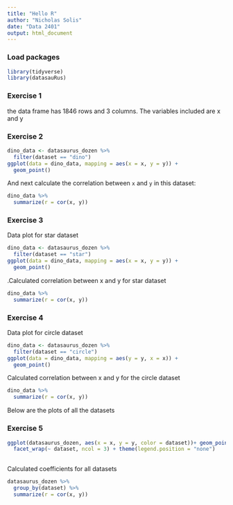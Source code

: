 ```yaml
---
title: "Hello R"
author: "Nicholas Solis"
date: "Data 2401"
output: html_document
---
```


### Load packages

```r
library(tidyverse) 
library(datasauRus)
```
### Exercise 1
the data frame has 1846 rows and 3 columns. The variables included are x and y

### Exercise 2


```r
dino_data <- datasaurus_dozen %>%
  filter(dataset == "dino")
ggplot(data = dino_data, mapping = aes(x = x, y = y)) +
  geom_point()
```

And next calculate the correlation between `x` and `y` in this dataset:

```r
dino_data %>%
  summarize(r = cor(x, y))
```

### Exercise 3
Data plot for star dataset

```r
dino_data <- datasaurus_dozen %>%
  filter(dataset == "star")
ggplot(data = dino_data, mapping = aes(x = x, y = y)) +
  geom_point()

```

.Calculated correlation between x and y for star dataset
 
```r
dino_data %>%
  summarize(r = cor(x, y))

```

### Exercise 4
Data plot for circle dataset

```r
dino_data <- datasaurus_dozen %>%
  filter(dataset == "circle")
ggplot(data = dino_data, mapping = aes(y = y, x = x)) +
  geom_point()

```
Calculated correlation between x and y for the circle dataset

```r
dino_data %>%
  summarize(r = cor(x, y))
```
Below are the plots of all the datasets

### Exercise 5
```r
ggplot(datasaurus_dozen, aes(x = x, y = y, color = dataset))+ geom_point()+
  facet_wrap(~ dataset, ncol = 3) + theme(legend.position = "none")
  
```
Calculated coefficients for all datasets
```r
datasaurus_dozen %>%
  group_by(dataset) %>%
  summarize(r = cor(x, y))
```

